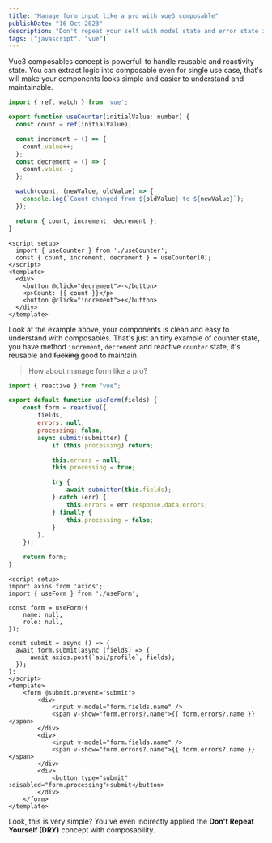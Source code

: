 ```yaml
---
title: "Manage form input like a pro with vue3 composable"
publishDate: "16 Oct 2023"
description: "Don't repeat your self with model state and error state in every component"
tags: ["javascript", "vue"]
---
```


Vue3 composables concept is powerfull to handle reusable and reactivity state.
You can extract logic into composable even for single use case,
that's will make your components looks simple and easier to understand and maintainable.

```javascript
import { ref, watch } from 'vue';

export function useCounter(initialValue: number) {
  const count = ref(initialValue);

  const increment = () => {
    count.value++;
  };
  const decrement = () => {
    count.value--;
  };

  watch(count, (newValue, oldValue) => {
    console.log(`Count changed from ${oldValue} to ${newValue}`);
  });

  return { count, increment, decrement };
}
```

```vue
<script setup>
  import { useCounter } from './useCounter';
  const { count, increment, decrement } = useCounter(0);
</script>
<template>
  <div>
    <button @click="decrement">-</button>
    <p>Count: {{ count }}</p>
    <button @click="increment">+</button>
  </div>
</template>
```

Look at the example above, your components is clean and easy to understand with composables. That's just an tiny example of counter state, you have method `increment`, `decrement` and reactive `counter` state, it's reusable and ~~fucking~~ good to maintain.

> How about manage form like a pro?

```javascript
import { reactive } from "vue";

export default function useForm(fields) {
    const form = reactive({
        fields,
        errors: null,
        processing: false,
        async submit(submitter) {
            if (this.processing) return;

            this.errors = null;
            this.processing = true;

            try {
                await submitter(this.fields);
            } catch (err) {
                this.errors = err.response.data.errors;
            } finally {
                this.processing = false;
            }
        },
    });

    return form;
}
```

```vue
<script setup>
import axios from 'axios';
import { useForm } from './useForm';

const form = useForm({
    name: null,
    role: null,
});

const submit = async () => {
  await form.submit(async (fields) => {
      await axios.post(`api/profile`, fields);
  });
};
</script>
<template>
    <form @submit.prevent="submit">
        <div>
            <input v-model="form.fields.name" />
            <span v-show="form.errors?.name">{{ form.errors?.name }}</span>
        </div>
        <div>
            <input v-model="form.fields.name" />
            <span v-show="form.errors?.name">{{ form.errors?.name }}</span>
        </div>
        <div>
            <button type="submit" :disabled="form.processing">submit</button>
        </div>
    </form>
</template>
```

Look, this is very simple? You've even indirectly applied the __Don't Repeat Yourself (DRY)__ concept with composability.
